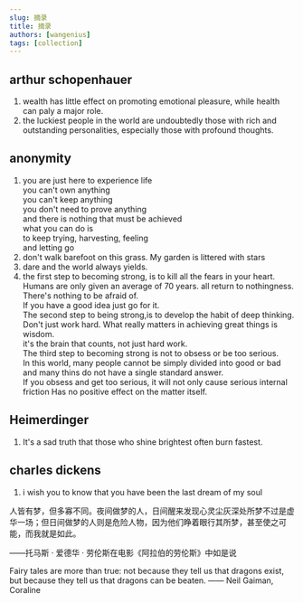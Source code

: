 ```yaml
---
slug: 摘录
title: 摘录
authors: [wangenius]
tags: [collection]
---
```


## arthur schopenhauer

1. wealth has little effect on promoting emotional pleasure, while health can paly a major role.
2. the luckiest people in the world are undoubtedly those with rich and outstanding personalities, especially those with profound thoughts.


## anonymity

1. you are just here to experience life 
<br/>you can't own anything 
<br/>you can't keep anything 
<br/>you don't need to prove anything 
<br/>and there is nothing that must be achieved 
<br/>what you can do is
<br/>to keep trying, harvesting, feeling 
<br/>and letting go
2. don't walk barefoot on this grass. My garden is littered with stars
3. dare and the world always yields.
4. the first step to becoming strong, is to kill all the fears in your heart.
<br/> Humans are only given an average of 70 years. all return to nothingness. There's nothing to be afraid of.
<br/> If you have a good idea just go for it.
<br/> The second step to being strong,is to develop the habit of deep thinking.
<br/> Don't just work hard. What really matters in achieving great things is wisdom.
<br/> it's the brain that counts, not just hard work.
<br/> The third step to becoming strong is not to obsess or be too serious.
<br/> In this world, many people cannot be simply divided into good or bad and many thins do not have a single standard answer.
<br/> If you obsess and get too serious, it will not only cause serious internal friction Has no positive effect on the matter itself.


## Heimerdinger

1. It's a sad truth that those who shine brightest often burn fastest.

## charles dickens

1. i wish you to know that you have been the last dream of my soul

人皆有梦，但多寡不同。夜间做梦的人，日间醒来发现心灵尘灰深处所梦不过是虚华一场；但日间做梦的人则是危险人物，因为他们睁着眼行其所梦，甚至使之可能，而我就是如此。

——托马斯 · 爱德华 · 劳伦斯在电影《阿拉伯的劳伦斯》中如是说


Fairy tales are more than true: not because they tell us that dragons exist, but because they tell us that dragons can be beaten.
  —— Neil Gaiman, Coraline